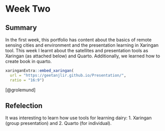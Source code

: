 # Week Two

## Summary

In the first week, this portfolio has content about the basics of remote sensing cities and environment and the presentation learning in Xaringan tool. This week I learnt about the satellites and presentation tools as Xaringan (as attached below) and Quarto. Additionally, we learned how to create book in quarto.

```r
xaringanExtra::embed_xaringan(
  url = "https://geetanjlir.github.io/Presentation/",
  ratio = "16:9")
```

[@grolemund]

## Refelection

It was interesting to learn how use tools for learning dairy: 1. Xaringan (group presentation) and 2. Quarto (for individual).
